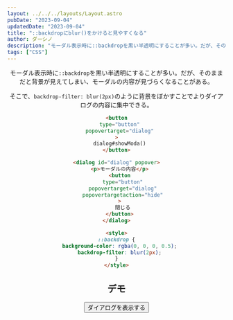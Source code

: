 ```yaml
---
layout: ../../../layouts/Layout.astro
pubDate: "2023-09-04"
updatedDate: "2023-09-04"
title: "::backdropにblur()をかけると見やすくなる"
author: ダーシノ
description: "モーダル表示時に::backdropを黒い半透明にすることが多い。だが、そのままだと背景が見えてしまい、モーダルの内容が見づらくなることがある。"
tags: ["CSS"]
---
```



<Header {...frontmatter} />

モーダル表示時に`::backdrop`を黒い半透明にすることが多い。だが、そのままだと背景が見えてしまい、モーダルの内容が見づらくなることがある。

そこで、`backdrop-filter: blur(2px)`のように背景をぼかすことでよりダイアログの内容に集中できる。

```html
<button
  type="button"
  popovertarget="dialog"
>
  dialog#showModa()
</button>

<dialog id="dialog" popover>
  <p>モーダルの内容</p>
  <button
    type="button"
    popovertarget="dialog"
    popovertargetaction="hide"
  >
    閉じる
  </button>
</dialog>

<style>
::backdrop {
  background-color: rgba(0, 0, 0, 0.5);
  backdrop-filter: blur(2px);
}
</style>
```


## デモ

<button type="button" popovertarget="dialog">ダイアログを表示する</button>

<dialog id="dialog" popover>
  <p>モーダルの内容</p>
  <button type="button" popovertarget="dialog" popovertargetaction="hide">閉じる</button>
</dialog>
